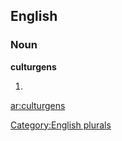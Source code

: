 ==English==

===Noun===
'''culturgens'''

# {{plural of|[[culturgen]]}}

[[Category:English plurals]]

[[ar:culturgens]]